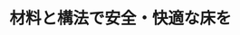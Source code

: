 ﻿---
title: "材料と構法で安全・快適な床を"
category: "環境・社会理工学院"
vol: 11
interviewee: "小野 英哲・三上貴正 "
url: ""
tags: ["材料"]
pdf: "11-7.pdf"
career: ""
pdfurl: "11-7/11-7.pdf"
preface: ""
---
